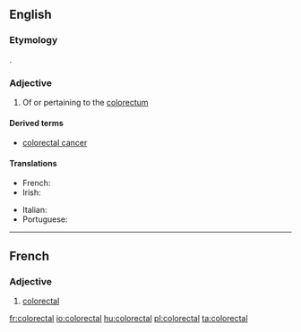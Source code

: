 ==English==

===Etymology===
{{prefix|colo|rectal|lang=en}}.

===Adjective===
{{en-adj|-}}

# {{context|anatomy|lang=en}} Of or pertaining to the [[colorectum]]

====Derived terms====
* [[colorectal cancer]]

====Translations====
{{trans-top|medicine: of or pertaining to the colorectum}}
* French: {{t+|fr|colorectal}}
* Irish: {{t|ga|colaireicteach}}
{{trans-mid}}
* Italian: {{t|it|colorettale}}
* Portuguese: {{t|pt|colorretal}}
{{trans-bottom}}

----

==French==

===Adjective===
{{fr-adj|mp=colorectaux}}

# [[#English|colorectal]]

[[fr:colorectal]]
[[io:colorectal]]
[[hu:colorectal]]
[[pl:colorectal]]
[[ta:colorectal]]